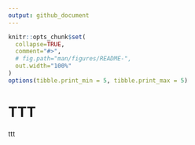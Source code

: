 ```yaml
---
output: github_document
---
```


<!-- README.md is generated from README.Rmd. Please edit that file -->

```r
knitr::opts_chunk$set(
  collapse=TRUE,
  comment="#>",
  # fig.path="man/figures/README-",
  out.width="100%"
)
options(tibble.print_min = 5, tibble.print_max = 5)
```

# TTT

ttt

